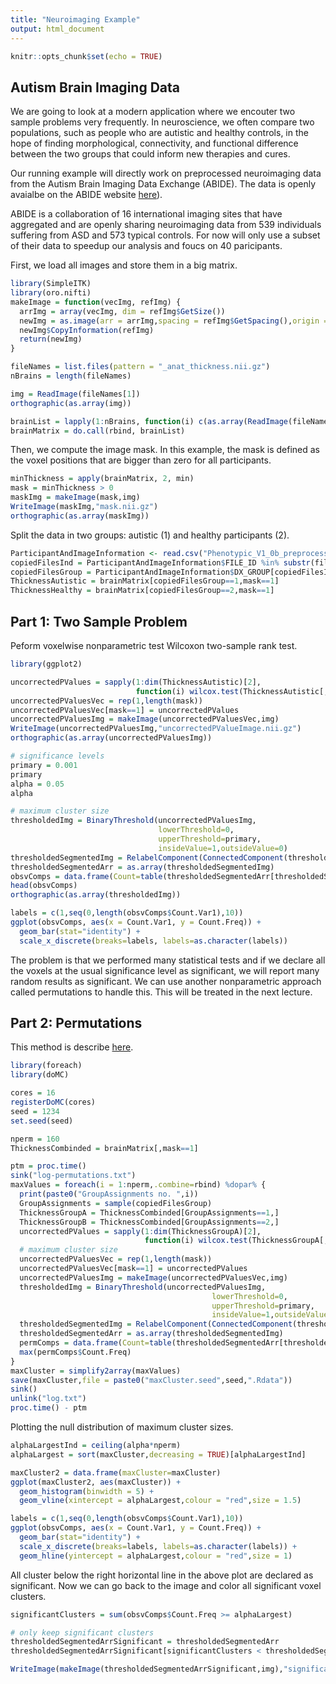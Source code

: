 ```yaml
---
title: "Neuroimaging Example"
output: html_document
---
```


```r
knitr::opts_chunk$set(echo = TRUE)
```

## Autism Brain Imaging Data

We are going to look at a modern application where we encouter two sample problems very frequently. In neuroscience, we often compare two populations, such as people who are autistic and healthy controls, in the hope of finding morphological, connectivity, and functional difference between the two groups that could inform new therapies and cures.

Our running example will directly work on preprocessed neuroimaging data from the Autism Brain Imaging Data Exchange (ABIDE). 
The data is openly avaialbe on the ABIDE website [here](http://preprocessed-connectomes-project.org/abide/)).

ABIDE is a collaboration of 16 international imaging sites that have aggregated and are openly sharing neuroimaging data from 539 individuals suffering from ASD and 573 typical controls. For now will only use a subset of their data to speedup our analysis and foucs on 40 paricipants.

First, we load all images and store them in a big matrix.

```r

library(SimpleITK)
library(oro.nifti)
makeImage = function(vecImg, refImg) {
  arrImg = array(vecImg, dim = refImg$GetSize())
  newImg = as.image(arr = arrImg,spacing = refImg$GetSpacing(),origin = refImg$GetOrigin())
  newImg$CopyInformation(refImg)
  return(newImg)
}

fileNames = list.files(pattern = "_anat_thickness.nii.gz")
nBrains = length(fileNames)

img = ReadImage(fileNames[1])
orthographic(as.array(img))

brainList = lapply(1:nBrains, function(i) c(as.array(ReadImage(fileNames[i]))))
brainMatrix = do.call(rbind, brainList)
```

Then, we compute the image mask. In this example, the mask is defined as the voxel positions that are bigger than zero for all participants.

```r
minThickness = apply(brainMatrix, 2, min)
mask = minThickness > 0
maskImg = makeImage(mask,img)
WriteImage(maskImg,"mask.nii.gz")
orthographic(as.array(maskImg))
```

Split the data in two groups: autistic (1) and healthy participants (2).

```r
ParticipantAndImageInformation <- read.csv("Phenotypic_V1_0b_preprocessed1.csv", header=TRUE)
copiedFilesInd = ParticipantAndImageInformation$FILE_ID %in% substr(fileNames,1,16)
copiedFilesGroup = ParticipantAndImageInformation$DX_GROUP[copiedFilesInd]
ThicknessAutistic = brainMatrix[copiedFilesGroup==1,mask==1]
ThicknessHealthy = brainMatrix[copiedFilesGroup==2,mask==1]
```

## Part 1: Two Sample Problem

Peform voxelwise nonparametric test Wilcoxon two-sample rank test.

```r
library(ggplot2)

uncorrectedPValues = sapply(1:dim(ThicknessAutistic)[2], 
                            function(i) wilcox.test(ThicknessAutistic[,i],ThicknessHealthy[,i],alternative = "two.sided")$p.value)
uncorrectedPValuesVec = rep(1,length(mask))
uncorrectedPValuesVec[mask==1] = uncorrectedPValues
uncorrectedPValuesImg = makeImage(uncorrectedPValuesVec,img)
WriteImage(uncorrectedPValuesImg,"uncorrectedPValueImage.nii.gz")
orthographic(as.array(uncorrectedPValuesImg))

# significance levels
primary = 0.001
primary
alpha = 0.05
alpha

# maximum cluster size
thresholdedImg = BinaryThreshold(uncorrectedPValuesImg,
                                 lowerThreshold=0,
                                 upperThreshold=primary,
                                 insideValue=1,outsideValue=0)
thresholdedSegmentedImg = RelabelComponent(ConnectedComponent(thresholdedImg))
thresholdedSegmentedArr = as.array(thresholdedSegmentedImg)
obsvComps = data.frame(Count=table(thresholdedSegmentedArr[thresholdedSegmentedArr > 0]))
head(obsvComps)
orthographic(as.array(thresholdedImg))

labels = c(1,seq(0,length(obsvComps$Count.Var1),10))
ggplot(obsvComps, aes(x = Count.Var1, y = Count.Freq)) + 
  geom_bar(stat="identity") +
  scale_x_discrete(breaks=labels, labels=as.character(labels))
```

The problem is that we performed many statistical tests and if we declare all the voxels at the usual significance level as significant, we will report many random results as significant. We can use another nonparametric approach called permutations to handle this. This will be treated in the next lecture.

## Part 2: Permutations

This method is describe [here](http://www.fil.ion.ucl.ac.uk/spm/doc/papers/NicholsHolmes.pdf).

```r
library(foreach)
library(doMC)

cores = 16
registerDoMC(cores)
seed = 1234
set.seed(seed)

nperm = 160
ThicknessCombinded = brainMatrix[,mask==1]

ptm = proc.time()
sink("log-permutations.txt")
maxValues = foreach(i = 1:nperm,.combine=rbind) %dopar% {
  print(paste0("GroupAssignments no. ",i))
  GroupAssignments = sample(copiedFilesGroup)
  ThicknessGroupA = ThicknessCombinded[GroupAssignments==1,]
  ThicknessGroupB = ThicknessCombinded[GroupAssignments==2,]
  uncorrectedPValues = sapply(1:dim(ThicknessGroupA)[2], 
                              function(i) wilcox.test(ThicknessGroupA[,i],ThicknessGroupB[,i],alternative = "two.sided")$p.value)
  # maximum cluster size
  uncorrectedPValuesVec = rep(1,length(mask))
  uncorrectedPValuesVec[mask==1] = uncorrectedPValues
  uncorrectedPValuesImg = makeImage(uncorrectedPValuesVec,img)
  thresholdedImg = BinaryThreshold(uncorrectedPValuesImg,
                                             lowerThreshold=0,
                                             upperThreshold=primary,
                                             insideValue=1,outsideValue=0)
  thresholdedSegmentedImg = RelabelComponent(ConnectedComponent(thresholdedImg))
  thresholdedSegmentedArr = as.array(thresholdedSegmentedImg)
  permComps = data.frame(Count=table(thresholdedSegmentedArr[thresholdedSegmentedArr > 0]))
  max(permComps$Count.Freq)
}
maxCluster = simplify2array(maxValues)
save(maxCluster,file = paste0("maxCluster.seed",seed,".Rdata"))
sink()
unlink("log.txt")
proc.time() - ptm
```

Plotting the null distribution of maximum cluster sizes.

```r
alphaLargestInd = ceiling(alpha*nperm)
alphaLargest = sort(maxCluster,decreasing = TRUE)[alphaLargestInd]

maxCluster2 = data.frame(maxCluster=maxCluster)
ggplot(maxCluster2, aes(maxCluster)) + 
  geom_histogram(binwidth = 5) +
  geom_vline(xintercept = alphaLargest,colour = "red",size = 1.5)

labels = c(1,seq(0,length(obsvComps$Count.Var1),10))
ggplot(obsvComps, aes(x = Count.Var1, y = Count.Freq)) + 
  geom_bar(stat="identity") +
  scale_x_discrete(breaks=labels, labels=as.character(labels)) +
  geom_hline(yintercept = alphaLargest,colour = "red",size = 1)
```

All cluster below the right horizontal line in the above plot are declared as significant. Now we can go back to the image and color all significant voxel clusters.

```r
significantClusters = sum(obsvComps$Count.Freq >= alphaLargest)

# only keep significant clusters
thresholdedSegmentedArrSignificant = thresholdedSegmentedArr
thresholdedSegmentedArrSignificant[significantClusters < thresholdedSegmentedArr] = 0

WriteImage(makeImage(thresholdedSegmentedArrSignificant,img),"significant.clusters.nii.gz")
```
